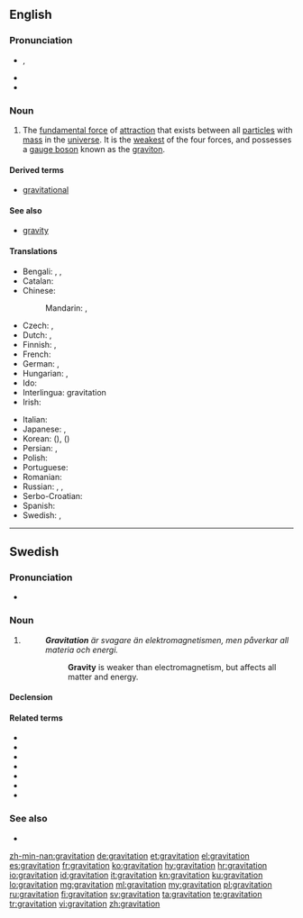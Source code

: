 {{also|Gravitation}}
==English==

{{wikipedia}}

===Pronunciation===
* {{IPA|/ˌɡɹævɪˈteɪʃən/}}, {{X-SAMPA|/%gr`{vI"teIS@n/}}
* {{audio|en-us-gravitation.ogg|Audio (US)}}
* {{rhymes|eɪʃən}}

===Noun===
{{en-noun|-}}

# {{context|physics}} The [[fundamental force]] of [[attraction]] that exists between all [[particle]]s with [[mass]] in the [[universe]]. It is the [[weakest]] of the four forces, and possesses a [[gauge boson]] known as the [[graviton]].

====Derived terms====
* [[gravitational]]

====See also====
* [[gravity]]

====Translations====
{{trans-top|fundamental force of attraction}}
* Bengali: {{t-|bn|অভিকর্ষ|sc=Beng}}, {{t-|bn|মহাকর্ষ|sc=Beng}}, {{t-|bn|মাধ্যাকর্ষণ|sc=Beng}}
* Catalan: {{t-|ca|gravitació|f}}
* Chinese:
*: Mandarin: {{t|cmn|重力|tr=zhònglì|sc=Hani}}, {{t|cmn|引力|tr=yǐnlì|sc=Hani}}
* Czech: {{t-|cs|přitažlivost|f}}, {{t-|cs|gravitace|f}}
* Dutch: {{t+|nl|zwaartekracht|f}}, {{t+|nl|gravitatie|f}}
* Finnish: {{t+|fi|painovoima}}, {{t+|fi|gravitaatio}}
* French: {{t+|fr|gravitation|f}}
* German: {{t+|de|Schwerkraft|f}}, {{t+|de|Gravitation|f}}
* Hungarian: {{t+|hu|gravitáció}}, {{t+|hu|tömegvonzás}}
* Ido: {{t-|io|gravitado}}
* Interlingua: gravitation
* Irish: {{t+|ga|imtharraingt|f}}
{{trans-mid}}
* Italian: {{t+|it|gravitazione|f}}
* Japanese: {{t-|ja|引力|tr=いんりょく, inryoku}}, {{t+|ja|重力|tr=じゅうりょく, jūryoku|sc=Jpan}}
* Korean: {{t+|ko|인력|tr=inryeok|sc=Kore}} ({{t+|ko|引力|sc=Kore}}), {{t+|ko|중력|tr=jungryeok|sc=Kore}} ({{t+|ko|重力|sc=Kore}})
* Persian: {{t+|fa|گرانش|sc=fa-Arab}}, {{t+|fa|جاذبه|sc=fa-Arab}}
* Polish: {{t+|pl|grawitacja|f}}
* Portuguese: {{t+|pt|gravitação|f}}
* Romanian: {{t-|ro|gravitație|f}}
* Russian: {{t+|ru|гравитация|f|sc=Cyrl|tr=gravitácija}}, {{t+|ru|тяготение|n|sc=Cyrl|tr=tjagoténije}}, {{t+|ru|притяжение|n|tr=pritjažénije|sc=Cyrl}}
* Serbo-Croatian: {{t-|sh|gravitacija|f|alt=gravitácija}}
* Spanish: {{t+|es|gravitación|f}}
* Swedish: {{t+|sv|gravitation|c}}, {{t+|sv|tyngdkraft|c}}
{{trans-bottom}}

----

==Swedish==

===Pronunciation===
* {{IPA|/ɡravɪtaˈɧuːn/|lang=sv}}

===Noun===
{{sv-noun|g=c}}

# {{context|physics|lang=sv}} {{l|en|gravitation}}
#: '''''Gravitation''' är svagare än elektromagnetismen, men påverkar all materia och energi.''
#:: '''Gravity''' is weaker than electromagnetism, but affects all matter and energy.

====Declension====
{{sv-noun-unc-irreg-c|2=gravitationen}}

====Related terms====
* {{l|sv|gravitationell}}
* {{l|sv|gravitationsfält}}
* {{l|sv|gravitationslins}}
* {{l|sv|gravitationsstrålning}}
* {{l|sv|gravitationsvåg}}
* {{l|sv|gravitera}}
* {{l|sv|graviton}}

===See also===
* {{list:fundamental interactions/sv}}

[[zh-min-nan:gravitation]]
[[de:gravitation]]
[[et:gravitation]]
[[el:gravitation]]
[[es:gravitation]]
[[fr:gravitation]]
[[ko:gravitation]]
[[hy:gravitation]]
[[hr:gravitation]]
[[io:gravitation]]
[[id:gravitation]]
[[it:gravitation]]
[[kn:gravitation]]
[[ku:gravitation]]
[[lo:gravitation]]
[[mg:gravitation]]
[[ml:gravitation]]
[[my:gravitation]]
[[pl:gravitation]]
[[ru:gravitation]]
[[fi:gravitation]]
[[sv:gravitation]]
[[ta:gravitation]]
[[te:gravitation]]
[[tr:gravitation]]
[[vi:gravitation]]
[[zh:gravitation]]